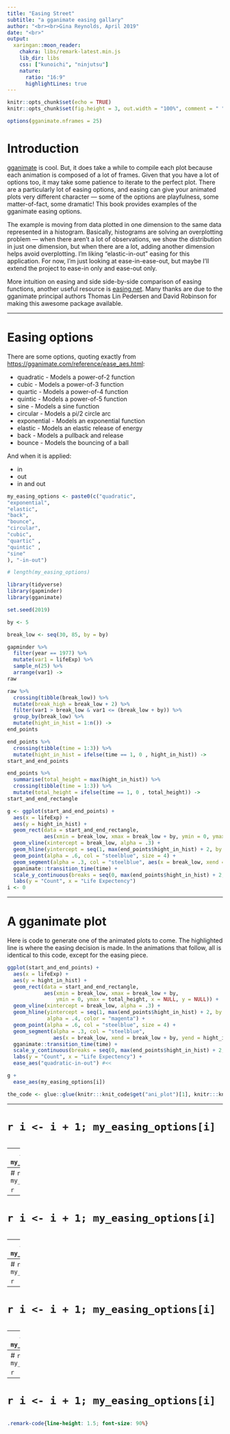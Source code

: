 ```yaml
---
title: "Easing Street"
subtitle: "a gganimate easing gallary"
author: "<br><br>Gina Reynolds, April 2019"
date: "<br>"
output:
  xaringan::moon_reader:
    chakra: libs/remark-latest.min.js
    lib_dir: libs
    css: ["kunoichi", "ninjutsu"]
    nature:
      ratio: "16:9"
      highlightLines: true
---
```


```r
knitr::opts_chunk$set(echo = TRUE)
knitr::opts_chunk$set(fig.height = 3, out.width = "100%", comment = " ", cache = F, echo = F, dpi = 300)

options(gganimate.nframes = 25)
```


# Introduction

[gganimate](https://gganimate.com/index.html) is cool. But, it does take a while to compile each plot because each animation is composed of a lot of frames.  Given that you have a lot of options too, it may take some patience to iterate to the perfect plot.  There are a particularly lot of easing options, and easing can give your animated plots very different character --- some of the options are playfulness, some matter-of-fact, some dramatic! This book provides examples of the gganimate easing options.

The example is moving from data plotted in one dimension to the same data represented in a histogram.  Basically, histograms are solving an overplotting problem --- when there aren't a lot of observations, we show the distribution in just one dimension, but when there are a lot, adding another dimension helps avoid overplotting.  I'm liking "elastic-in-out" easing for this application.  For now, I'm just looking at ease-in-ease-out, but maybe I'll extend the project to ease-in only and ease-out only.  

More intuition on easing and side side-by-side comparison of easing functions, another useful resource is [easing.net](https://easings.net/en).   Many thanks are due to the gganimate principal authors Thomas Lin Pedersen and David Robinson for making this awesome package available. 

---

# Easing options

There are some options, quoting exactly from [https://gganimate.com/reference/ease_aes.html](https://gganimate.com/reference/ease_aes.html): 

- quadratic - Models a power-of-2 function
- cubic - Models a power-of-3 function
- quartic - Models a power-of-4 function
- quintic - Models a power-of-5 function
- sine - Models a sine function
- circular - Models a pi/2 circle arc
- exponential - Models an exponential function
- elastic - Models an elastic release of energy
- back - Models a pullback and release
- bounce - Models the bouncing of a ball

And when it is applied:

- in
- out
- in and out


```r
my_easing_options <- paste0(c("quadratic",
"exponential",
"elastic",
"back",
"bounce",
"circular",
"cubic",
"quartic" ,
"quintic" ,
"sine"
), "-in-out")

# length(my_easing_options)
```


```r
library(tidyverse)
library(gapminder)
library(gganimate)

set.seed(2019)

by <- 5

break_low <- seq(30, 85, by = by)

gapminder %>% 
  filter(year == 1977) %>% 
  mutate(var1 = lifeExp) %>% 
  sample_n(25) %>% 
  arrange(var1) ->
raw

raw %>% 
  crossing(tibble(break_low)) %>% 
  mutate(break_high = break_low + 2) %>% 
  filter(var1 > break_low & var1 <= (break_low + by)) %>% 
  group_by(break_low) %>% 
  mutate(hight_in_hist = 1:n()) ->
end_points

end_points %>% 
  crossing(tibble(time = 1:3)) %>% 
  mutate(hight_in_hist = ifelse(time == 1, 0 , hight_in_hist)) ->
start_and_end_points

end_points %>% 
  summarise(total_height = max(hight_in_hist)) %>% 
  crossing(tibble(time = 1:3)) %>% 
  mutate(total_height = ifelse(time == 1, 0 , total_height)) ->
start_and_end_rectangle
```


```r
g <- ggplot(start_and_end_points) +
  aes(x = lifeExp) +
  aes(y = hight_in_hist) +
  geom_rect(data = start_and_end_rectangle,
            aes(xmin = break_low, xmax = break_low + by, ymin = 0, ymax = total_height, x = NULL, y = NULL)) + 
  geom_vline(xintercept = break_low, alpha = .3) +
  geom_hline(yintercept = seq(1, max(end_points$hight_in_hist) + 2, by = 1), alpha = .4, color = "magenta") +
  geom_point(alpha = .6, col = "steelblue", size = 4) +
  geom_segment(alpha = .3, col = "steelblue", aes(x = break_low, xend = break_low + by, yend = hight_in_hist)) +
  gganimate::transition_time(time) +
  scale_y_continuous(breaks = seq(0, max(end_points$hight_in_hist) + 2, by = 1)) +
  labs(y = "Count", x = "Life Expectency") 
i <- 0
```


---

# A gganimate plot

Here is code to generate one of the animated plots to come.  The highlighted line is where the easing decision is made.  In the animations that follow, all is identical to this code, except for the easing piece.  

```r
ggplot(start_and_end_points) +
  aes(x = lifeExp) +
  aes(y = hight_in_hist) +
  geom_rect(data = start_and_end_rectangle,
            aes(xmin = break_low, xmax = break_low + by, 
                ymin = 0, ymax = total_height, x = NULL, y = NULL)) + 
  geom_vline(xintercept = break_low, alpha = .3) +
  geom_hline(yintercept = seq(1, max(end_points$hight_in_hist) + 2, by = 1), 
             alpha = .4, color = "magenta") +
  geom_point(alpha = .6, col = "steelblue", size = 4) +
  geom_segment(alpha = .3, col = "steelblue", 
               aes(x = break_low, xend = break_low + by, yend = hight_in_hist)) +
  gganimate::transition_time(time) +
  scale_y_continuous(breaks = seq(0, max(end_points$hight_in_hist) + 2, by = 1)) +
  labs(y = "Count", x = "Life Expectency") +
  ease_aes("quadratic-in-out") #<<
```




```r
g + 
  ease_aes(my_easing_options[i])
```

```r
the_code <- glue::glue(knitr:::knit_code$get("ani_plot")[1], knitr:::knit_code$get("ani_plot")[2])
```

---

# `r i <- i + 1; my_easing_options[i]`


```r
```

---
# `r i <- i + 1; my_easing_options[i]`


```r
```


---
# `r i <- i + 1; my_easing_options[i]`


```r
```

---
# `r i <- i + 1; my_easing_options[i]`


```r
```



---
# `r i <- i + 1; my_easing_options[i]`


```r
```




---
# `r i <- i + 1; my_easing_options[i]`

```r
```


---
# `r i <- i + 1; my_easing_options[i]`

```r
```


---
# `r i <- i + 1; my_easing_options[i]`

```r
```

---
# `r i <- i + 1; my_easing_options[i]`

```r
```

---
# `r i <- i + 1; my_easing_options[i]`

```r
```


```css
.remark-code{line-height: 1.5; font-size: 90%}
```







